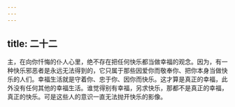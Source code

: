 ```yaml
---
---
---
```

title: 二十二
---

主，在向你忏悔的仆人心里，绝不存在把任何快乐都当做幸福的观念。因为，有一种快乐邪恶者是永远无法得到的，它只属于那些因爱你而敬奉你、把你本身当做快乐的人们。幸福生活就是守着你、忠于你、因你而快乐。这才算是真正的幸福，此外没有任何其他的幸福生活。谁觉得别有幸福，另求快乐，那都不是真正的幸福，真正的快乐。可是这些人的意识一直无法抛开快乐的影像。